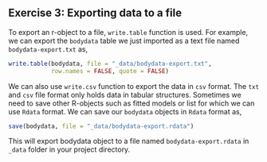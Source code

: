 ## Exercise 3: Exporting data to a file
To export an r-object to a file, `write.table` function is used. For example, we can export the `bodydata` table we just imported as a text file named `bodydata-export.txt` as,

```r
write.table(bodydata, file = "_data/bodydata-export.txt", 
            row.names = FALSE, quote = FALSE)
```

We can also use `write.csv` function to export the data in `csv` format. The `txt` and `csv` file format only holds data in tabular structures. Sometimes we need to save other R-objects such as fitted models or list for which we can use `Rdata` format. We can save our `bodydata` objects in `Rdata` format as,

```r
save(bodydata, file = "_data/bodydata-export.rdata")
```

This will export bodydata object to a file named `bodydata-export.rdata` in `_data` folder in your project directory.

